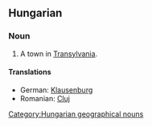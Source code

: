==Hungarian==
===Noun===
#A town in [[Transylvania]].
====Translations====
*German: [[Klausenburg]]
*Romanian: [[Cluj]]

[[Category:Hungarian geographical nouns]]